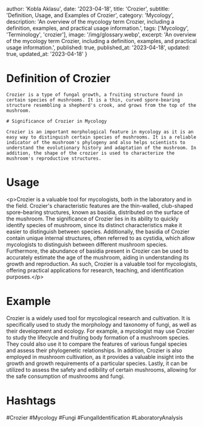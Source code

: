 
  author: 'Kobla Aklasu',
  date: '2023-04-18',
  title: 'Crozier',
  subtitle: 'Definition, Usage, and Examples of Crozier',
  category: 'Mycology',
  description: 'An overview of the mycology term Crozier, including a definition, examples, and practical usage information.',
  tags: ['Mycology', 'Terminology', 'crozier'],
  image: '/img/glossary.webp',
  excerpt: 'An overview of the mycology term Crozier, including a definition, examples, and practical usage information.',
  published: true,
  published_at: '2023-04-18',
  updated: true,
  updated_at: '2023-04-18'
}




# Definition of Crozier 
    
    Crozier is a type of fungal growth, a fruiting structure found in certain species of mushrooms. It is a thin, curved spore-bearing structure resembling a shepherd's crook, and grows from the top of the mushroom.
    
    # Significance of Crozier in Mycology 
    
    Crozier is an important morphological feature in mycology as it is an easy way to distinguish certain species of mushrooms. It is a reliable indicator of the mushroom's phylogeny and also helps scientists to understand the evolutionary history and adaptation of the mushroom. In addition, the shape of the crozier is used to characterize the mushroom's reproductive structures.

# Usage

&lt;p&gt;Crozier is a valuable tool for mycologists, both in the laboratory and in the field. Crozier's characteristic features are the thin-walled, club-shaped spore-bearing structures, known as basidia, distributed on the surface of the mushroom. The significance of Crozier lies in its ability to quickly identify species of mushroom, since its distinct characteristics make it easier to distinguish between species. Additionally, the basidia of Crozier contain unique internal structures, often referred to as cystidia, which allow mycologists to distinguish between different mushroom species. Furthermore, the abundance of basidia present in Crozier can be used to accurately estimate the age of the mushroom, aiding in understanding its growth and reproduction. As such, Crozier is a valuable tool for mycologists, offering practical applications for research, teaching, and identification purposes.&lt;/p&gt;

# Example

Crozier is a widely used tool for mycological research and cultivation. It is specifically used to study the morphology and taxonomy of fungi, as well as their development and ecology. For example, a mycologist may use Crozier to study the lifecycle and fruiting body formation of a mushroom species. They could also use it to compare the features of various fungal species and assess their phylogenetic relationships. In addition, Crozier is also employed in mushroom cultivation, as it provides a valuable insight into the growth and growth requirements of a particular species. Lastly, it can be utilized to assess the safety and edibility of certain mushrooms, allowing for the safe consumption of mushrooms and fungi.

# Hashtags

#Crozier #Mycology #Fungi #FungalIdentification #LaboratoryAnalysis

